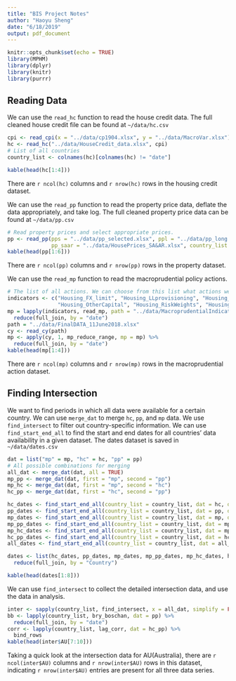 ```yaml
---
title: "BIS Project Notes"
author: "Haoyu Sheng"
date: "6/18/2019"
output: pdf_document
---
```


```r
knitr::opts_chunk$set(echo = TRUE)
library(MPHM)
library(dplyr)
library(knitr)
library(purrr)
```

## Reading Data

We can use the `read_hc` function to read the house credit data. The full cleaned house credit file can be found at `~/data/hc.csv`

```r
cpi <- read_cpi(x = "../data/cp1904.xlsx", y = "../data/MacroVar.xlsx")
hc <- read_hc("../data/HouseCredit_data.xlsx", cpi)
# List of all countries
country_list <- colnames(hc)[colnames(hc) != "date"]

kable(head(hc[1:4]))
```

There are `r ncol(hc)` columns and `r nrow(hc)` rows in the housing credit dataset. 

We can use the `read_pp` function to read the property price data, deflate the data appropriately, and take log. The full cleaned property price data can be found at `~/data/pp.csv` 

```r
# Read property prices and select appropriate prices. 
pp <- read_pp(pps = "../data/pp_selected.xlsx", ppl = "../data/pp_long.xlsx", 
              pp_saar = "../data/HousePrices_SA&AR.xlsx", country_list = country_list, cpi = cpi)
kable(head(pp[1:6]))
```

There are `r ncol(pp)` columns and `r nrow(pp)` rows in the property dataset. 

We can use the `read_mp` function to read the macroprudential policy actions. 


```r
# The list of all actions. We can choose from this list what actions we want to look at
indicators <- c("Housing_FX_limit", "Housing_LLprovisioning", "Housing_LTV", 
                "Housing_OtherCapital", "Housing_RiskWeights", "Housing_tax", "LD_Ratio")
mp = lapply(indicators, read_mp, path = "../data/MacroprudentialIndicators.xlsx") %>%
  reduce(full_join, by = "date")
path = "../data/FinalDATA_11June2018.xlsx"
cy <- read_cy(path)
mp <- apply(cy, 1, mp_reduce_range, mp = mp) %>%
  reduce(full_join, by = "date")
kable(head(mp[1:4]))
```

There are `r ncol(mp)` columns and `r nrow(mp)` rows in the macroprudential action dataset. 


## Finding Intersection

We want to find periods in which all data were available for a certain country. We can use `merge_dat` to merge `hc`, `pp`, and `mp` data. We use `find_intersect` to filter out country-specific information. We can use `find_start_end_all` to find the start and end dates for all countries' data availability in a given dataset. The dates dataset is saved in `~/data/dates.csv`

```r
dat = list("mp" = mp, "hc" = hc, "pp" = pp) 
# All possible combinations for merging
all_dat <- merge_dat(dat, all = TRUE)
mp_pp <- merge_dat(dat, first = "mp", second = "pp") 
mp_hc <- merge_dat(dat, first = "mp", second = "hc") 
hc_pp <- merge_dat(dat, first = "hc", second = "pp") 

hc_dates <- find_start_end_all(country_list = country_list, dat = hc, dat_name = "hc")
pp_dates <- find_start_end_all(country_list = country_list, dat = pp, dat_name = "pp")
mp_dates <- find_start_end_all(country_list = country_list, dat = mp, dat_name = "mp")
mp_pp_dates <- find_start_end_all(country_list = country_list, dat = mp_pp, dat_name = "mp_pp")
mp_hc_dates <- find_start_end_all(country_list = country_list, dat = mp_hc, dat_name = "mp_hc")
hc_pp_dates <- find_start_end_all(country_list = country_list, dat = hc_pp, dat_name = "hc_pp")
all_dates <- find_start_end_all(country_list = country_list, dat = all_dat, dat_name = "all")

dates <- list(hc_dates, pp_dates, mp_dates, mp_pp_dates, mp_hc_dates, hc_pp_dates, all_dates) %>%
  reduce(full_join, by = "Country")

kable(head(dates[1:8]))

```


We can use `find_intersect` to collect the detailed intersection data, and use the data in analysis.  

```r
inter <- sapply(country_list, find_intersect, x = all_dat, simplify = FALSE, USE.NAMES = TRUE) 
bb <- lapply(country_list, bry_boschan, dat = pp) %>%
  reduce(full_join, by = "date")
corr <- lapply(country_list, lag_corr, dat = hc_pp) %>%
  bind_rows
kable(head(inter$AU[7:10]))
```


Taking a quick look at the intersection data for AU(Australia), there are `r ncol(inter$AU)` columns and `r nrow(inter$AU)` rows in this dataset, indicating `r nrow(inter$AU)` entries are present for all three data series. 


